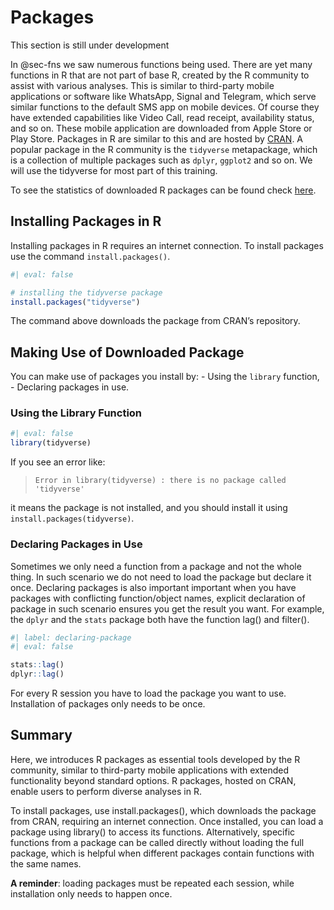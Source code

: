 # Packages {#sec-pkgs}

:::{.callout-caution appearance=minimal}
This section is still under development
:::
In @sec-fns we saw numerous functions being used. There are yet many functions in R that are not part of base R, created by the R community to assist with various analyses. This is similar to third-party mobile applications or software like WhatsApp, Signal and Telegram, which serve similar functions to the default SMS app on mobile devices. Of course they have extended capabilities like Video Call, read receipt, availability status, and so on. These mobile application are downloaded from Apple Store or Play Store. Packages in R are similar to this and are hosted by [CRAN](https://cran.r-project.org/). A popular package in the R community is the `tidyverse` metapackage, which is a collection of multiple packages such as `dplyr`, `ggplot2` and so on. We will use the tidyverse for most part of this training. 

:::{.callout-note}
To see the statistics of downloaded R packages can be found check [here](https://www.datasciencemeta.com/rpackages).
:::
## Installing Packages in R
Installing packages in R requires an internet connection. To install packages use the command `install.packages()`.

```r
#| eval: false

# installing the tidyverse package
install.packages("tidyverse")
```

The command above downloads the package from CRAN's repository.

## Making Use of Downloaded Package
You can make use of packages you install by:
-   Using the `library` function,
-   Declaring packages in use.


### Using the Library Function
```r
#| eval: false
library(tidyverse)
```

If you see an error like:

> `Error in library(tidyverse) : there is no package called 'tidyverse'`

it means the package is not installed, and you should install it using `install.packages(tidyverse)`.

### Declaring Packages in Use
Sometimes we only need a function from a package and not the whole thing. In such scenario we do not need to load the package but declare it once. Declaring packages is also important important when you have packages with conflicting function/object names, explicit declaration of package in such scenario ensures you get the result you want. For example, the `dplyr` and the `stats` package both have the function lag() and filter().
```r
#| label: declaring-package
#| eval: false

stats::lag()
dplyr::lag()
```

:::{.callout-important appearance=minimal}
For every R session you have to load the package you want to use. Installation of packages only needs to be once.
:::

## Summary {.unnumbered}
Here, we introduces R packages as essential tools developed by the R community, similar to third-party mobile applications with extended functionality beyond standard options. R packages, hosted on CRAN, enable users to perform diverse analyses in R.

To install packages, use install.packages(), which downloads the package from CRAN, requiring an internet connection. Once installed, you can load a package using library() to access its functions. Alternatively, specific functions from a package can be called directly without loading the full package, which is helpful when different packages contain functions with the same names.

**A reminder**: loading packages must be repeated each session, while installation only needs to happen once.